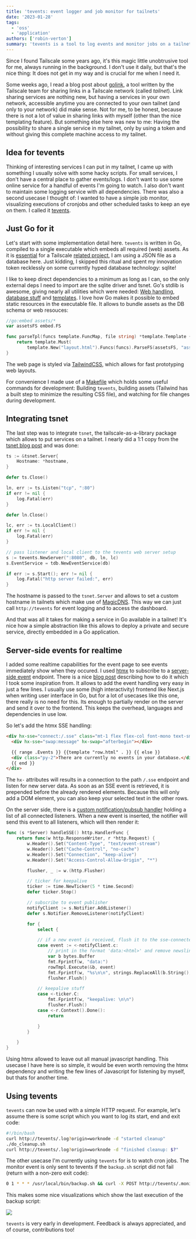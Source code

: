 ```yaml
---
title: 'tevents: event logger and job monitor for tailnets'
date: '2023-01-28'
tags:
  - 'oss'
  - 'application'
authors: ['robin-verton']
summary: 'tevents is a tool to log events and monitor jobs on a tailnet.'
---
```


Since I found Tailscale some years ago, it's this magic little unobtrusive tool for me, always running in the background. I don't use it daily, but that's the nice thing: It does not get in my way and is crucial for me when I need it.

Some weeks ago, I read a blog post about [golink](https://github.com/tailscale/golink), a tool written by the Tailscale team for sharing links in a Tailscale network (called _tailnet_). Link sharing services are nothing new, but having a services in your own network, accessible anytime you are connected to your own tailnet (and only to your network) did make sense. Not for me, to be honest, because there is not a lot of value in sharing links with myself (other than the nice templating feature). But something else here was new to me: Having the possibility to share a single service in my tailnet, only by using a token and without giving this complete machine access to my tailnet.

## Idea for tevents

Thinking of interesting services I can put in my tailnet, I came up with something I usually solve with some hacky scripts. For small services, I don't have a central place to gather events/logs. I don't want to use some online service for a handful of events I'm going to watch. I also don't want to maintain some logging service with all dependencies. There was also a second usecase I thought of: I wanted to have a simple job monitor, visualizing executions of cronjobs and other scheduled tasks to keep an eye on them. I called it [tevents](https://github.com/rverton/tevents).

## Just Go for it

Let's start with some implementation detail here. `tevents` is written in Go, compiled to a single executable which embeds all required (web) assets. As it is [essential](https://tailscale.com/blog/an-unlikely-database-migration/) for a Tailscale [related project](https://github.com/tailscale/golink/blob/3cb4c6cb033d9f42384b27096537a7b05947ac55/golink.go#L173-L181), I am using a JSON file as a database here. Just kidding, I skipped this ritual and spent my innovation token recklessly on some currently hyped database technology: sqlite!

I like to keep direct dependencies to a minimum as long as I can, so the only external deps I need to import are the sqlite driver and tsnet. Go's stdlib is awesome, giving nearly all utilities which were needed: [Web handling](https://github.com/rverton/tevents/blob/main/http.go), [database stuff](https://github.com/rverton/tevents/blob/main/db/db.go) and [templates](https://github.com/rverton/tevents/blob/1db934e990354e1da0b058bd3ddd4c84203146f2/http.go#L45-L53). I love how Go makes it possible to embed static resources in the executable file. It allows to bundle assets as the DB schema or web resouces:

```go
//go:embed assets/*
var assetsFS embed.FS

func parseTpl(funcs template.FuncMap, file string) *template.Template {
	return template.Must(
		template.New("layout.html").Funcs(funcs).ParseFS(assetsFS, "assets/layout.html", file))
}
```

The web page is styled via [TailwindCSS](https://tailwindcss.com/), which allows for fast prototyping web layouts.

For convenience I made use of a [Makefile](https://github.com/rverton/tevents/blob/main/Makefile) which holds some useful commands for development: Building `tevents`, building assets (Tailwind has a built step to minimize the resulting CSS file), and watching for file changes during development.

## Integrating tsnet

The last step was to integrate `tsnet`, the tailscale-as-a-library package which allows to put services on a tailnet. I nearly did a 1:1 copy from the [tsnet blog post](https://tailscale.com/blog/tsnet-virtual-private-services/) and was done:

```go
ts := &tsnet.Server{
    Hostname: *hostname,
}

defer ts.Close()

ln, err := ts.Listen("tcp", ":80")
if err != nil {
    log.Fatal(err)
}

defer ln.Close()

lc, err := ts.LocalClient()
if err != nil {
    log.Fatal(err)
}

// pass listener and local client to the tevents web server setup
s := tevents.NewServer(":8080", db, ln, lc)
s.EventService = tdb.NewEventService(db)

if err := s.Start(); err != nil {
    log.Fatal("http server failed:", err)
}
```

The hostname is passed to the `tsnet.Server` and allows to set a custom hostname in tailnets which make use of [MagicDNS](https://tailscale.com/kb/1081/magicdns/). This way we can just call `http://tevents` for event logging and to access the dashboard.

And that was all it takes for making a service in Go available in a tailnet! It's nice how a simple abstraction like this allows to deploy a private and secure service, directly embedded in a Go application.

## Server-side events for realtime

I added some realtime capabilities for the event page to see events immediately show when they occured. I used [htmx](https://htmx.org/) to subscribe to a [server-side event](https://developer.mozilla.org/en-US/docs/Web/API/Server-sent_events/Using_server-sent_events) endpoint. There is a nice [blog post](https://vreco.fly.dev/blog/post/HTMX%20in%20Go) describing how to do it which I took some inspiration from. It allows to add the event handling very easy in just a few lines. I usually use some (high interactivity) frontend like Next.js when writing user interface in Go, but for a lot of usecases like this one, there really is no need for this. Its enough to partially render on the server and send it over to the frontend. This keeps the overhead, languages and dependencies in use low.

So let's add the htmx SSE handling:

```html
<div hx-sse="connect:/.sse" class="mt-1 flex flex-col font-mono text-sm">
  <div hx-sse="swap:message" hx-swap="afterbegin"></div>

  {{ range .Events }} {{template "row.html" . }} {{ else }}
  <div class="py-2">There are currently no events in your database.</div>
  {{ end }}
</div>
```

The `hx-` attributes will results in a connection to the path `/.sse` endpoint and listen for new server data. As soon as an SSE event is retrieved, it is prepended before the already rendered elements. Because this will only add a DOM element, you can also keep your selected text in the other rows.

On the server side, there is a [custom notification/pubsub handler](https://github.com/rverton/tevents/blob/main/notifier.go) holding a list of all connected listeners. When a new event is inserted, the notifier will send this event to all listeners, which will then render it:

```go
func (s *Server) handleSSE() http.HandlerFunc {
	return func(w http.ResponseWriter, r *http.Request) {
		w.Header().Set("Content-Type", "text/event-stream")
		w.Header().Set("Cache-Control", "no-cache")
		w.Header().Set("Connection", "keep-alive")
		w.Header().Set("Access-Control-Allow-Origin", "*")

		flusher, _ := w.(http.Flusher)

        // ticker for keepalive
		ticker := time.NewTicker(5 * time.Second)
		defer ticker.Stop()

        // subscribe to event publisher
		notifyClient := s.Notifier.AddListener()
		defer s.Notifier.RemoveListener(notifyClient)

		for {
			select {

            // if a new event is received, flush it to the sse-connected client
			case event := <-notifyClient.c:
				// print in the format 'data:<html>' and remove newslines
				var b bytes.Buffer
				fmt.Fprintf(w, "data:")
				rowTmpl.Execute(&b, event)
				fmt.Fprintf(w, "%s\n\n", strings.ReplaceAll(b.String(), "\n", ""))
				flusher.Flush()

            // keepalive stuff
			case <-ticker.C:
				fmt.Fprintf(w, "keepalive: \n\n")
				flusher.Flush()
			case <-r.Context().Done():
				return

			}
		}

	}
}
```

Using htmx allowed to leave out all manual javascript handling. This usecase I have here is so simple, it would be even worth removing the htmx dependency and writing the few lines of Javascript for listening by myself, but thats for another time.

## Using tevents

`tevents` can now be used with a simple HTTP request. For example, let's assume there is some script which you want to log its start, end and exit code:

```bash
#!/bin/bash
curl http://tevents/.log?origin=worknode -d "started cleanup"
./do_cleanup.sh
curl http://tevents/.log?origin=worknode -d "finished cleanup: $?"
```

The other usecase I'm currently using `tevents` for is to watch cron jobs. The monitor event is only sent to tevents if the `backup.sh` script did not fail (return with a non-zero exit code):

```bash
0 1 * * * /usr/local/bin/backup.sh && curl -X POST http://tevents/.monitor?origin=cron:backup
```

This makes some nice visualizations which show the last execution of the backup script:

![](https://github.com/rverton/tevents/blob/main/screenshots/events-monitors.png?raw=true)

`tevents` is very early in development. Feedback is always appreciated, and of course, contributions too!
